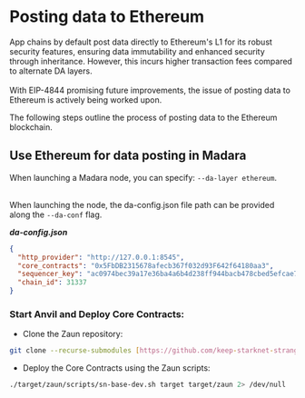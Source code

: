 # Posting data to Ethereum

App chains by default post data directly to Ethereum's L1 for its robust security features, ensuring data immutability and enhanced security through inheritance.
However, this incurs higher transaction fees compared to alternate DA layers. <br></br>
With EIP-4844 promising future improvements, the issue of posting data to Ethereum is actively being worked upon.

The following steps outline the process of posting data to the Ethereum blockchain.

## Use Ethereum for data posting in Madara

When launching a Madara node, you can specify: `--da-layer ethereum`.<br></br>

When launching the node, the da-config.json file path can be provided along the `--da-conf` flag.

_**da-config.json**_

```json
{
  "http_provider": "http://127.0.0.1:8545",
  "core_contracts": "0x5FbDB2315678afecb367f032d93F642f64180aa3",
  "sequencer_key": "ac0974bec39a17e36ba4a6b4d238ff944bacb478cbed5efcae784d7bf4f2ff80",
  "chain_id": 31337
}
```

### Start Anvil and Deploy Core Contracts:

- Clone the Zaun repository:

```bash
git clone --recurse-submodules [https://github.com/keep-starknet-strange/zaun.git](https://github.com/keep-starknet-strange/zaun.git) target/zaun 2> /dev/null
```

- Deploy the Core Contracts using the Zaun scripts:

```bash
./target/zaun/scripts/sn-base-dev.sh target target/zaun 2> /dev/null
```
